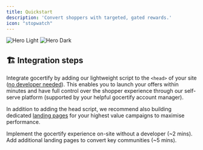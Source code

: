 ```yaml
---
title: Quickstart
description: 'Convert shoppers with targeted, gated rewards.'
icon: "stopwatch"
---
```




<img
  className="block dark:hidden"
  src="/images/hero-example.png"
  alt="Hero Light"
/>
<img
  className="hidden dark:block"
  src="/images/hero-example.png"
  alt="Hero Dark"
/>

## 🏗️ Integration steps

Integrate gocertify by adding our <Tooltip tip="Our script is just 12kb and optimised for performance">lightweight script</Tooltip> to the `<head>` of your site ([no developer needed](integrateOnSite)). This enables you to launch your offers within minutes and have full control over the shopper experience through our self-serve platform (supported by your helpful gocertify account manager).

In addition to adding the head script, we recommend also building dedicated [landing pages](landingPages) for your highest value campaigns to maximise performance.

<CardGroup cols={2}>
  <Card
    title="Add gocertify script"
    icon="pen-to-square"
    href="integrateOnSite"
  >
    Implement the gocertify experience on-site without a developer (~2 mins).
  </Card>
  <Card
    title="Set up landing pages"
    icon="image"
    href="landingPages"
  >
    Add additional landing pages to convert key communities (~5 mins). 
  </Card>
</CardGroup>
